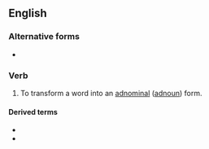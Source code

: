 ==English==

===Alternative forms===
* {{l|en|adnominalise}}

===Verb===
{{en-verb|adnominaliz}}

# {{label|en|linguistics}} To transform a word into an [[adnominal]] ([[adnoun]]) form.

====Derived terms====
* {{l|en|adnominalizer}}
* {{l|en|adnominalization}}